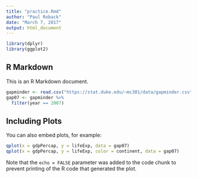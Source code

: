 ```yaml
---
title: "practice.Rmd"
author: "Paul Roback"
date: "March 7, 2017"
output: html_document
---
```


```r
library(dplyr)
library(ggplot2)
```

## R Markdown

This is an R Markdown document. 

```r
gapminder <- read.csv("https://stat.duke.edu/~mc301/data/gapminder.csv")
gap07 <- gapminder %>%
  filter(year == 2007)
```

## Including Plots

You can also embed plots, for example:

```r
qplot(x = gdpPercap, y = lifeExp, data = gap07)
qplot(x = gdpPercap, y = lifeExp, color = continent, data = gap07)
```

Note that the `echo = FALSE` parameter was added to the code chunk to prevent printing of the R code that generated the plot.
